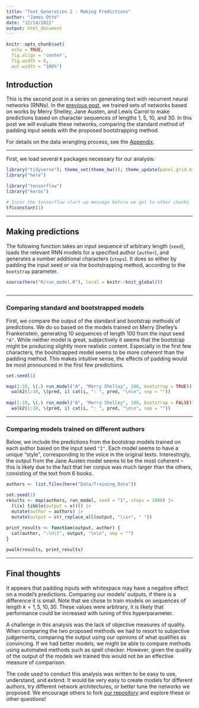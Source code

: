 ```yaml
---
title: "Text Generation 2 - Making Predictions"
author: "James Otto"
date: "12/14/2021"
output: html_document
---
```


```r
knitr::opts_chunk$set(
  echo = TRUE,
  fig.align = 'center',
  fig.width = 8,
  out.width = "100%")
```

## Introduction

This is the second post in a series on generating text with recurrent neural networks (RNNs).
In the [previous post](https://jamesotto852.github.io/text-generation-1/),
we trained sets of networks based on works by Merry Shelley, Jane Austen, and Lewis Carrol to make predictions based on character sequences of lengths 1, 5, 10, and 30.
In this post we will evaluate these networks, comparing the standard method of padding input seeds with the proposed bootstrapping method.

For details on the data wrangling process, see the [Appendix](https://jamesotto852.github.io/text-generation-0/).

***

First, we load several `R` packages necessary for our analysis:

```r
library("tidyverse"); theme_set(theme_bw()); theme_update(panel.grid.minor = element_blank())
library("here")

library("tensorflow")
library("keras")
```

```r
# Incur the tensorflow start up message before we get to other chunks
tf$constant(1)
```

***

## Making predictions

The following function takes an input sequence of arbitrary length (`seed`), loads the relevant RNN models for a specified author (`author`), 
and generates a number additional characters (`steps`).
It does so either by padding the input seed or via the bootstrapping method, according to the `bootstrap` parameter.

```r
source(here("R/run_model.R"), local = knitr::knit_global())
```
```r
```

***

### Comparing standard and bootstrapped models

First, we compare the output of the standard and bootstrap methods of predictions.
We do so based on the models trained on Merry Shelley's Frankenstein,
generating 10 sequences of length 100 from the input seed `"A"`.
While neither model is great, subjectively it seems that the bootstrap might be producing slightly more realistic content. 
Especially in the first few characters, the bootstrapped model seems to be more coherent than the padding method.
This makes intuitive sense, the effects of padding would be most pronounced in the first few predictions.

```r
set.seed(1)

map(1:10, \(.) run_model("A", "Merry Shelley", 100, bootstrap = TRUE)) |>
  walk2(1:10, \(pred, i) cat(i, ": ", pred, "\n\n", sep = ""))
  
map(1:10, \(.) run_model("A", "Merry Shelley", 100, bootstrap = FALSE)) |>
  walk2(1:10, \(pred, i) cat(i, ": ", pred, "\n\n", sep = ""))
```

***

### Comparing models trained on different authors

Below, we include the predictions from the bootstrap models trained on each author 
based on the input seed `"I"`.
Each model seems to have a unique "style", corresponding to the voice in the original texts.
Interestingly, the output from the Jane Austen model seems to be the most coherent --
this is likely due to the fact that her corpus was much larger than the others, consisting of the text from 6 books.

```r
authors <- list.files(here("Data/Training_Data"))

set.seed(1)
results <- map(authors, run_model, seed = "I", steps = 1000) |>
  (\(x) tibble(output = x))() |>
  mutate(author = authors) |>
  mutate(output = str_replace_all(output, "\\s+", " "))
  
print_results <- function(output, author) {
  cat(author, ":\n\t", output, "\n\n", sep = "")
}

pwalk(results, print_results)
```

***

## Final thoughts

It appears that padding inputs with whitespace may have a negative effect on a model's predictions.
Comparing our models' outputs, if there is a difference it is small.
Note that we chose to train models on sequences of length $k = 1, 5, 10, 30$.
These values were arbitrary, it is likely that performance could be increased with tuning of this hyperparameter.

A challenge in this analysis was the lack of objective measures of quality. 
When comparing the two proposed methods we had to resort to subjective judgements,
comparing the output using our opinions of what qualifies as convincing.
If we had better models, we might be able to compare methods using automated methods such as spell checker.
However, given the quality of the output of the models we trained this would not be an effective measure of comparison.

The code used to conduct this analysis was written to be easy to use, understand, and extend.
It would be very easy to create models for different authors, try different network architectures, or better tune the networks we proposed.
We encourage others to fork [our repository](https://github.com/jamesotto852/Text_Generation) and explore these or other questions!









